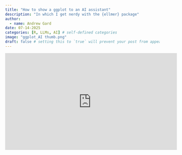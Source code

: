 ```yaml
---
title: "How to show a ggplot to an AI assistant"
description: "In which I get nerdy with the {ellmer} package"
author:
  - name: Andrew Gard
date: 07-14-2025
categories: [R, LLMs, AI] # self-defined categories
image: "ggplot_AI thumb.png"
draft: false # setting this to `true` will prevent your post from appearing on your listing page until you're ready!
---
```


<iframe width="560" height="315" src="https://www.youtube.com/embed/-mYInTbBMQ4?si=6vGHu8YvK-vithO6" title="YouTube video player" frameborder="0" allow="accelerometer; autoplay; clipboard-write; encrypted-media; gyroscope; picture-in-picture; web-share" referrerpolicy="strict-origin-when-cross-origin" allowfullscreen></iframe>